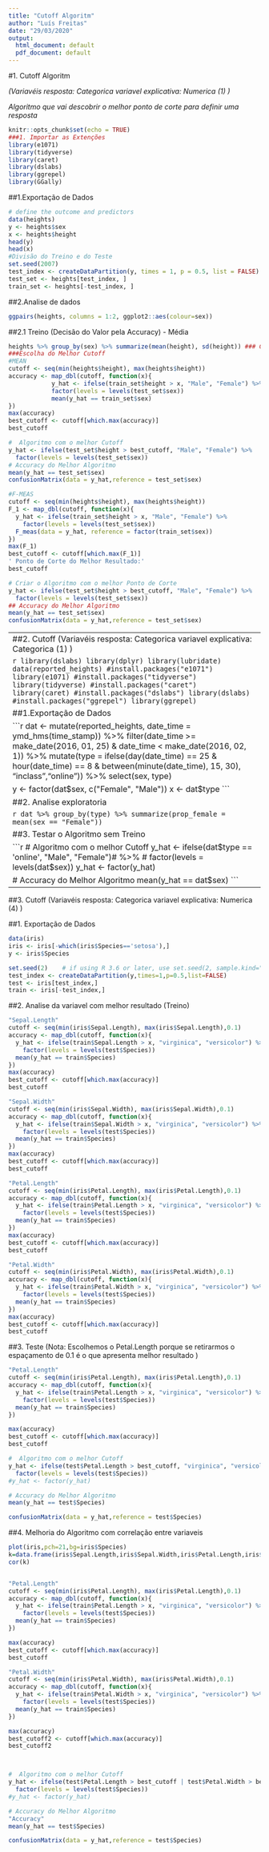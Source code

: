 ```yaml
---
title: "Cutoff Algoritm"
author: "Luís Freitas"
date: "29/03/2020"
output:
  html_document: default
  pdf_document: default
---
```



#1. Cutoff Algoritm 

*(Variavéis resposta: Categorica  variavel explicativa: Numerica (1) )*

*Algoritmo que vai descobrir o melhor ponto de corte para definir uma resposta*


```r
knitr::opts_chunk$set(echo = TRUE)
###1. Importar as Extenções
library(e1071)
library(tidyverse)
library(caret)
library(dslabs)
library(ggrepel)
library(GGally)
```

##1.Exportação de Dados
```r
# define the outcome and predictors
data(heights)
y <- heights$sex
x <- heights$height
head(y)
head(x)
#Divisão do Treino e do Teste
set.seed(2007)
test_index <- createDataPartition(y, times = 1, p = 0.5, list = FALSE)
test_set <- heights[test_index, ]
train_set <- heights[-test_index, ]
```

##2.Analise de dados 
```r

ggpairs(heights, columns = 1:2, ggplot2::aes(colour=sex))

```


##2.1 Treino (Decisão do Valor pela Accuracy) - Média
```r
heights %>% group_by(sex) %>% summarize(mean(height), sd(height)) ### Criar matriz para ver média de alturas e desvio padrão
###Escolha do Melhor Cutoff
#MEAN
cutoff <- seq(min(heights$height), max(heights$height)) 
accuracy <- map_dbl(cutoff, function(x){ 
            y_hat <- ifelse(train_set$height > x, "Male", "Female") %>% 
            factor(levels = levels(test_set$sex))
            mean(y_hat == train_set$sex) 
}) 
max(accuracy)
best_cutoff <- cutoff[which.max(accuracy)] 
best_cutoff

#  Algoritmo com o melhor Cutoff
y_hat <- ifelse(test_set$height > best_cutoff, "Male", "Female") %>% 
  factor(levels = levels(test_set$sex))
# Accuracy do Melhor Algoritmo
mean(y_hat == test_set$sex)
confusionMatrix(data = y_hat,reference = test_set$sex)

#F-MEAS
cutoff <- seq(min(heights$height), max(heights$height))
F_1 <- map_dbl(cutoff, function(x){
  y_hat <- ifelse(train_set$height > x, "Male", "Female") %>% 
    factor(levels = levels(test_set$sex))
  F_meas(data = y_hat, reference = factor(train_set$sex))
})
max(F_1)
best_cutoff <- cutoff[which.max(F_1)] 
' Ponto de Corte do Melhor Resultado:'
best_cutoff

# Criar o Algoritmo com o melhor Ponto de Corte
y_hat <- ifelse(test_set$height > best_cutoff, "Male", "Female") %>% 
  factor(levels = levels(test_set$sex))
## Accuracy do Melhor Algoritmo
mean(y_hat == test_set$sex)
confusionMatrix(data = y_hat,reference = test_set$sex)
```

------------------------------------------------------------------------------------------------------------------------------------------------------
##2. Cutoff (Variavéis resposta: Categorica  variavel explicativa: Categorica (1) )

```r
library(dslabs)
library(dplyr)
library(lubridate)
data(reported_heights)
#install.packages("e1071")
library(e1071)
#install.packages("tidyverse")
library(tidyverse)
#install.packages("caret")
library(caret)
#install.packages("dslabs")
library(dslabs)
#install.packages("ggrepel")
library(ggrepel)
```

##1.Exportação de Dados

```r
dat <- mutate(reported_heights, date_time = ymd_hms(time_stamp)) %>%
  filter(date_time >= make_date(2016, 01, 25) & date_time < make_date(2016, 02, 1)) %>%
  mutate(type = ifelse(day(date_time) == 25 & hour(date_time) == 8 & between(minute(date_time), 15, 30), "inclass","online")) %>%
  select(sex, type)

y <- factor(dat$sex, c("Female", "Male"))
x <- dat$type
```

##2. Analise exploratoria

```r
dat %>% group_by(type) %>% summarize(prop_female = mean(sex == "Female"))
```

##3. Testar o Algoritmo sem Treino

```r
#  Algoritmo com o melhor Cutoff
y_hat <- ifelse(dat$type == 'online', "Male", "Female")# %>% 
 # factor(levels = levels(dat$sex))
y_hat <- factor(y_hat)

# Accuracy do Melhor Algoritmo
mean(y_hat == dat$sex)
```


---------------------------------------------------------------------------------------------------------------------------------------------------------------------------------
##3. Cutoff (Variavéis resposta: Categorica  variavel explicativa: Numerica (4) )

##1. Exportação de Dados
```r
data(iris)
iris <- iris[-which(iris$Species=='setosa'),]
y <- iris$Species

set.seed(2)    # if using R 3.6 or later, use set.seed(2, sample.kind="Rounding")
test_index <- createDataPartition(y,times=1,p=0.5,list=FALSE)
test <- iris[test_index,]
train <- iris[-test_index,]
```

##2. Analise da variavel com melhor resultado (Treino)
```r
"Sepal.Length"
cutoff <- seq(min(iris$Sepal.Length), max(iris$Sepal.Length),0.1) 
accuracy <- map_dbl(cutoff, function(x){ 
  y_hat <- ifelse(train$Sepal.Length > x, "virginica", "versicolor") %>% 
    factor(levels = levels(test$Species))
  mean(y_hat == train$Species) 
}) 
max(accuracy)
best_cutoff <- cutoff[which.max(accuracy)] 
best_cutoff

"Sepal.Width"
cutoff <- seq(min(iris$Sepal.Width), max(iris$Sepal.Width),0.1) 
accuracy <- map_dbl(cutoff, function(x){ 
  y_hat <- ifelse(train$Sepal.Width > x, "virginica", "versicolor") %>% 
    factor(levels = levels(test$Species))
  mean(y_hat == train$Species) 
}) 
max(accuracy)
best_cutoff <- cutoff[which.max(accuracy)] 
best_cutoff

"Petal.Length"
cutoff <- seq(min(iris$Petal.Length), max(iris$Petal.Length),0.1) 
accuracy <- map_dbl(cutoff, function(x){ 
  y_hat <- ifelse(train$Petal.Length > x, "virginica", "versicolor") %>% 
    factor(levels = levels(test$Species))
  mean(y_hat == train$Species) 
}) 
max(accuracy)
best_cutoff <- cutoff[which.max(accuracy)] 
best_cutoff

"Petal.Width"
cutoff <- seq(min(iris$Petal.Width), max(iris$Petal.Width),0.1) 
accuracy <- map_dbl(cutoff, function(x){ 
  y_hat <- ifelse(train$Petal.Width > x, "virginica", "versicolor") %>% 
    factor(levels = levels(test$Species))
  mean(y_hat == train$Species) 
}) 
max(accuracy)
best_cutoff <- cutoff[which.max(accuracy)] 
best_cutoff

```

##3. Teste (Nota: Escolhemos o Petal.Length porque se retirarmos o espaçamento de 0.1 é o que apresenta melhor resultado )

```r
"Petal.Length"
cutoff <- seq(min(iris$Petal.Length), max(iris$Petal.Length),0.1) 
accuracy <- map_dbl(cutoff, function(x){ 
  y_hat <- ifelse(train$Petal.Length > x, "virginica", "versicolor") %>% 
    factor(levels = levels(test$Species))
  mean(y_hat == train$Species) 
}) 

max(accuracy)
best_cutoff <- cutoff[which.max(accuracy)] 
best_cutoff

#  Algoritmo com o melhor Cutoff
y_hat <- ifelse(test$Petal.Length > best_cutoff, "virginica", "versicolor") %>% 
  factor(levels = levels(test$Species))
#y_hat <- factor(y_hat)

# Accuracy do Melhor Algoritmo
mean(y_hat == test$Species)

confusionMatrix(data = y_hat,reference = test$Species)

```

##4. Melhoria do Algoritmo com correlação entre variaveis

```r
plot(iris,pch=21,bg=iris$Species)
k=data.frame(iris$Sepal.Length,iris$Sepal.Width,iris$Petal.Length,iris$Petal.Width)
cor(k)


"Petal.Length"
cutoff <- seq(min(iris$Petal.Length), max(iris$Petal.Length),0.1) 
accuracy <- map_dbl(cutoff, function(x){ 
  y_hat <- ifelse(train$Petal.Length > x, "virginica", "versicolor") %>% 
    factor(levels = levels(test$Species))
  mean(y_hat == train$Species) 
}) 

max(accuracy)
best_cutoff <- cutoff[which.max(accuracy)] 
best_cutoff

"Petal.Width"
cutoff <- seq(min(iris$Petal.Width), max(iris$Petal.Width),0.1) 
accuracy <- map_dbl(cutoff, function(x){ 
  y_hat <- ifelse(train$Petal.Width > x, "virginica", "versicolor") %>% 
    factor(levels = levels(test$Species))
  mean(y_hat == train$Species) 
}) 

max(accuracy)
best_cutoff2 <- cutoff[which.max(accuracy)] 
best_cutoff2



#  Algoritmo com o melhor Cutoff
y_hat <- ifelse(test$Petal.Length > best_cutoff | test$Petal.Width > best_cutoff2, "virginica", "versicolor") %>% 
  factor(levels = levels(test$Species))
#y_hat <- factor(y_hat)

# Accuracy do Melhor Algoritmo
"Accuracy"
mean(y_hat == test$Species)

confusionMatrix(data = y_hat,reference = test$Species)

```

